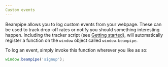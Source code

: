 ```yaml
---
Custom events
---
```


Beampipe allows you to log custom events from your webpage. These can be used
to track drop-off rates or notify you should something interesting happen.
Including the tracker script (see [Getting started](/getting-started)), will
automatically register a function on the `window` object called `window.beampipe`.

To log an event, simply invoke this function wherever you like as so:

```js
window.beampipe('signup');
```